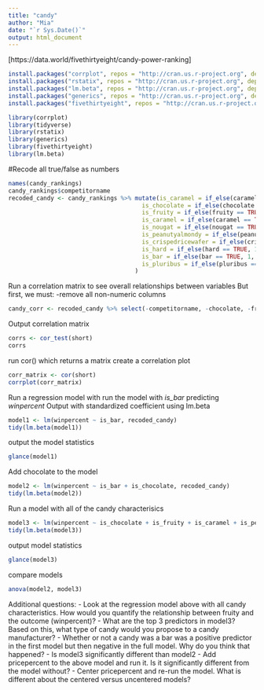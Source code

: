 ```yaml
---
title: "candy"
author: "Mia"
date: "`r Sys.Date()`"
output: html_document
---
```


[https://data.world/fivethirtyeight/candy-power-ranking]

```r
install.packages("corrplot", repos = "http://cran.us.r-project.org", dependencies = TRUE)
install.packages("rstatix", repos = "http://cran.us.r-project.org", dependencies = TRUE)
install.packages("lm.beta", repos = "http://cran.us.r-project.org", dependencies = TRUE)
install.packages("generics", repos = "http://cran.us.r-project.org", dependencies = TRUE)
install.packages("fivethirtyeight", repos = "http://cran.us.r-project.org", dependencies = TRUE)

library(corrplot)
library(tidyverse)
library(rstatix)
library(generics)
library(fivethirtyeight)
library(lm.beta)
```

#Recode all true/false as numbers
```r
names(candy_rankings) 
candy_rankings$competitorname
recoded_candy <- candy_rankings %>% mutate(is_caramel = if_else(caramel == TRUE, 1, 0),
                                      is_chocolate = if_else(chocolate == TRUE, 1, 0),
                                      is_fruity = if_else(fruity == TRUE, 1, 0),
                                      is_caramel = if_else(caramel == TRUE, 1, 0),
                                      is_nougat = if_else(nougat == TRUE, 1, 0),
                                      is_peanutyalmondy = if_else(peanutyalmondy == TRUE, 1, 0),
                                      is_crispedricewafer = if_else(crispedricewafer == TRUE, 1, 0),
                                      is_hard = if_else(hard == TRUE, 1, 0),
                                      is_bar = if_else(bar == TRUE, 1, 0),
                                      is_pluribus = if_else(pluribus == TRUE, 1, 0)
                                    )

```


Run a correlation matrix to see overall relationships between variables
But first, we must:
-remove all non-numeric columns

```r
candy_corr <- recoded_candy %>% select(-competitorname, -chocolate, -fruity, -caramel, -peanutyalmondy, -nougat, -crispedricewafer, -crispedricewafer, -hard, -bar, -pluribus)

```


Output correlation matrix
```r
corrs <- cor_test(short)
corrs
```


run cor() which returns a matrix
create a correlation plot
```r
corr_matrix <- cor(short)
corrplot(corr_matrix)
```


Run a regression model with run the model with *is_bar* predicting *winpercent*
Output with standardized coefficient using lm.beta
```r
model1 <- lm(winpercent ~ is_bar, recoded_candy)
tidy(lm.beta(model1))
```

output the model statistics
```r
glance(model1)
```
Add chocolate to the model
```r
model2 <- lm(winpercent ~ is_bar + is_chocolate, recoded_candy)
tidy(lm.beta(model2))
```

Run a model with all of the candy characterisics
```r
model3 <- lm(winpercent ~ is_chocolate + is_fruity + is_caramel + is_peanutyalmondy + is_nougat + is_crispedricewafer + is_hard + is_bar + is_pluribus, recoded_candy)
tidy(lm.beta(model3))
```
output model statistics
```r
glance(model3)
```
compare models
```r
anova(model2, model3)

```

Additional questions:
- Look at the regression model above with all candy characteristics. How would you quantify the relationship between fruity and the outcome (winpercent)?
- What are the top 3 predictors in model3? Based on this, what type of candy would you propose to a candy manufacturer?
- Whether or not a candy was a bar was a positive predictor in the first model but then negative in the full model. Why do you think that happened?
- Is model3 significantly different than model2
- Add pricepercent to the above model and run it. Is it significantly different from the model without?
- Center pricepercent and re-run the model. What is different about the centered versus uncentered models?







